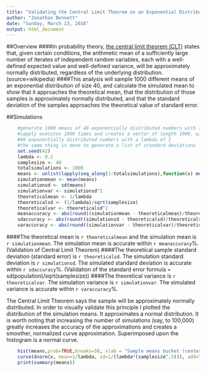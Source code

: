 ```yaml
---
title: "Validating the Central Limit Theorem on an Exponential Distribution"
author: "Jonathan Bennett"
date: "Sunday, March 13, 2016"
output: html_document
---
```

##Overview
####In probability theory, [the central limit theorem (CLT)](http://en.wikipedia.org/wiki/Central_limit_theorem) states that, given certain conditions, the arithmetic mean of a sufficiently large number of iterates of independent random variables, each with a well-defined expected value and well-defined variance, will be approximately normally distributed, regardless of the underlying distribution. (source=wikipedia)
####This analysis will sample 1000 different means of an exponential distribution of size 40, and calculate the simulated mean to show that it approaches the theoretical mean, that the distribution of those samples is approximately normally distributed, and that the standard deviation of the samples approaches the theoretical value of standard error.

##Simulations
```r
    #generate 1000 means of 40 exponentially distributed numbers with lambda of 0.2
    #sapply executes 1000 times and creates a vector of length 1000, with each member being the average of
    #40 exponentially distributed numbers with a lambda of 1
    #the same thing is done to generate a list of standard deviations
    set.seed(42)
    lambda <- 0.2
    samplesize <- 40
    totalsimulations <- 1000
    means <- unlist(lapply(seq_along(1:totalsimulations),function(x) mean(rexp(samplesize,lambda))))
    simulationmean <- mean(means)
    simulationsd <- sd(means)
    simulationvar <- simulationsd^2
    theoreticalmean <- 1/lambda
    theoreticalsd <- (1/lambda)/sqrt(samplesize)
    theoreticalvar <- theoreticalsd^2
    meanaccuracy <- abs(round((simulationmean - theoreticalmean)/theoreticalmean*100,4))
    sdaccuracy <- abs(round((simulationsd - theoreticalsd)/theoreticalsd*100,4))
    varaccuracy <- abs(round((simulationvar - theoreticalvar)/theoreticalvar*100,4))
```
####The theoretical mean is `r theoreticalmean` and the simulation mean is `r simulationmean`.  The simulation mean is accurate within `r meanaccuracy`%.  (Validation of Central Limit Theorem)
####The theoretical sample standard deviation (standard error) is `r theoreticalsd`.  The simulation standard deviation is `r simulationsd`.  The simulated standard deviation is accurate within `r sdaccuracy`%. (Validation of the standard error formula = sd(population)/sqrt(samplesize))
####The theoretical variance is `r theoreticalvar`.  The simulation variance is `r simulationvar`.  The simulated variance is accurate within `r varaccuracy`%.

The Central Limit Theorem says the sample will be approximately normally distributed. In order to visually validate this principle I plotted the distribution of the simulation means.  It approximates a normal distribution.  It is worth noting that increasing the number of simulations (say, to 100,000) greatly increases the accuracy of the approximations and creates a smoother, normalized curve approximation.  Superimposed upon the histogram is a normal curve.

```r
    hist(means,prob=TRUE,breaks=50, xlab = "Sample means bucket (centered at 5)", main = "Histograms of Sample Means")
    curve(dnorm(x, mean=1/lambda, sd=1/(lambda*(samplesize^.5))), add=TRUE)
    print(summary(means))
```
